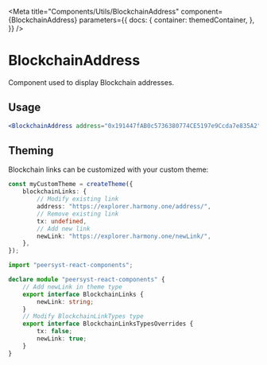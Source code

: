 
<Meta
    title="Components/Utils/BlockchainAddress"
    component={BlockchainAddress}
    parameters={{
        docs: {
            container: themedContainer,
        },
    }}
/>

# BlockchainAddress

Component used to display Blockchain addresses.

<Canvas>
    <Row justifyContent="center">
        <BlockchainAddress address="0x191447fAB0c5736380774CE5197e9Ccda7e835A2" type="address" variant="body1" />
    </Row>
</Canvas>

## Usage

````jsx
<BlockchainAddress address="0x191447fAB0c5736380774CE5197e9Ccda7e835A2" type="address" variant="body1" />
````

## Theming

Blockchain links can be customized with your custom theme:

```typescript
const myCustomTheme = createTheme({
    blockchainLinks: {
        // Modify existing link
        address: "https://explorer.harmony.one/address/",
        // Remove existing link
        tx: undefined,
        // Add new link
        newLink: "https://explorer.harmony.one/newLink/",
    },
});
```

```typescript
import "peersyst-react-components";

declare module "peersyst-react-components" {
    // Add newLink in theme type
    export interface BlockchainLinks {
        newLink: string;
    }
    // Modify BlockchainLinkTypes type
    export interface BlockchainLinksTypesOverrides {
        tx: false;
        newLink: true;
    }
}
```
